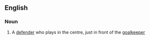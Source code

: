 ==English==

===Noun===
{{en-noun|sg=[[centre]]-[[back]]}}

# {{soccer}} A [[defender]] who plays in the centre, just in front of the [[goalkeeper]]